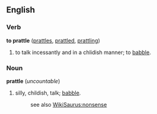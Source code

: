 ==English==
===Verb===
'''to prattle''' ([[prattles]], [[prattled]], [[prattling]])

#to talk incessantly and in a chlidish manner; to [[babble]].

===Noun===
'''prattle''' (''uncountable'')

#silly, childish, talk; [[babble]].
#:see also [[WikiSaurus:nonsense]]